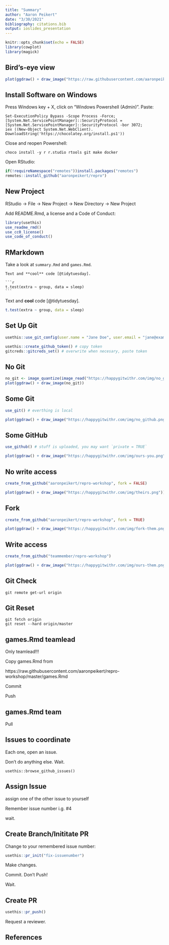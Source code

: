 ```yaml
---
title: "Summary"
author: "Aaron Peikert"
date: "3/30/2021"
bibliography: citations.bib
output: ioslides_presentation
---
```


```r
knitr::opts_chunk$set(echo = FALSE)
library(cowplot)
library(magick)
```

## Bird's-eye view

```r
plot(ggdraw() + draw_image("https://raw.githubusercontent.com/aaronpeikert/repro-thesis/master/images/idealized-workflow.svg"))
```

## Install Software on Windows

Press Windows key + X, click on "Windows Powershell (Admin)". Paste:

```
Set-ExecutionPolicy Bypass -Scope Process -Force;
[System.Net.ServicePointManager]::SecurityProtocol =
[System.Net.ServicePointManager]::SecurityProtocol -bor 3072;
iex ((New-Object System.Net.WebClient).
DownloadString('https://chocolatey.org/install.ps1'))
```

Close and reopen Powershell:

```
choco install -y r r.studio rtools git make docker
```

Open RStudio:

```r
if(!requireNamespace("remotes"))install.packages("remotes")
remotes::install_github("aaronpeikert/repro")
```

## New Project

RStudio → File → New Project → New Directory → New Project

Add README.Rmd, a license and a Code of Conduct:

```r
library(usethis)
use_readme_rmd()
use_cc0_license()
use_code_of_conduct()
```

## RMarkdown

Take a look at `summary.Rmd` and `games.Rmd`.

````
Text and **cool** code [@tidytuesday].

```r
t.test(extra ~ group, data = sleep)
```
````

Text and **cool** code [@tidytuesday].

```r
t.test(extra ~ group, data = sleep)
```

## Set Up Git

```r
usethis::use_git_config(user.name = "Jane Doe", user.email = "jane@example.org")
```

```r
usethis::create_github_token() # copy token
gitcreds::gitcreds_set() # overwrite when necesary, paste token
```

## No Git

```r
no_git <- image_quantize(image_read("https://happygitwithr.com/img/no_github.png"), colorspace = 'gray')
plot(ggdraw() + draw_image(no_git))
```

## Some Git

```r
use_git() # everthing is local
```

```r
plot(ggdraw() + draw_image("https://happygitwithr.com/img/no_github.png"))
```

## Some GitHub

```r
use_github() # stuff is uploaded, you may want `private = TRUE`
```

```r
plot(ggdraw() + draw_image("https://happygitwithr.com/img/ours-you.png"))
```

## No write access

```r
create_from_github("aaronpeikert/repro-workshop", fork = FALSE)
```

```r
plot(ggdraw() + draw_image("https://happygitwithr.com/img/theirs.png"))
```

## Fork

```r
create_from_github("aaronpeikert/repro-workshop", fork = TRUE)
```

```r
plot(ggdraw() + draw_image("https://happygitwithr.com/img/fork-them.png"))
```

## Write access

```r
create_from_github("teammember/repro-workshop")
```

```r
plot(ggdraw() + draw_image("https://happygitwithr.com/img/ours-them.png"))
```

## Git Check

```
git remote get-url origin
```

## Git Reset

```
git fetch origin
git reset --hard origin/master
```

## games.Rmd teamlead

Only teamlead!!!

Copy games.Rmd from

https://raw.githubusercontent.com/aaronpeikert/repro-workshop/master/games.Rmd

Commit

Push

## games.Rmd team

Pull

## Issues to coordinate


Each one, open an issue.

Don't do anything else. Wait.

```
usethis::browse_github_issues()
```

## Assign Issue

assign one of the other issue to yourself

Remember issue number i.g. #4

wait.

## Create Branch/Inititate PR

Change to your remembered issue number:

```r
usethis::pr_init("fix-issuenumber")
```

Make changes.

Commit. Don't Push!

Wait.

## Create PR

```r
usethis::pr_push()
```

Request a reviewer.

## References
